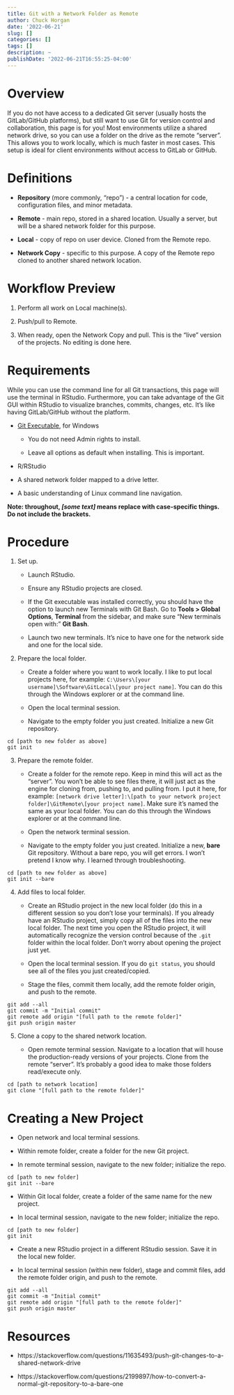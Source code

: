 ```yaml
---
title: Git with a Network Folder as Remote
author: Chuck Horgan
date: '2022-06-21'
slug: []
categories: []
tags: []
description: ~
publishDate: '2022-06-21T16:55:25-04:00'
---
```


# Overview

If you do not have access to a dedicated Git server (usually hosts the GitLab/GitHub platforms), but still want to use Git for version control and collaboration, this page is for you! Most environments utilize a shared network drive, so you can use a folder on the drive as the remote "server". This allows you to work locally, which is much faster in most cases. This setup is ideal for client environments without access to GitLab or GitHub. 

# Definitions

- **Repository** (more commonly, "repo") - a central location for code, configuration files, and minor metadata. 
  
- **Remote** - main repo, stored in a shared location. Usually a server, but will be a shared network folder for this purpose.

- **Local** - copy of repo on user device. Cloned from the Remote repo.

- **Network Copy** - specific to this purpose. A copy of the Remote repo cloned to another shared network location. 

# Workflow Preview

1. Perform all work on Local machine(s).

2. Push/pull to Remote.

3. When ready, open the Network Copy and pull. This is the "live" version of the projects. No editing is done here.

# Requirements

While you can use the command line for all Git transactions, this page will use the terminal in RStudio. Furthermore, you can take advantage of the Git GUI within RStudio to visualize branches, commits, changes, etc. It's like having GitLab/GitHub without the platform.

- [Git Executable](https://git-scm.com/downloads), for Windows

  - You do not need Admin rights to install.

  - Leave all options as default when installing. This is important.

- R/RStudio

- A shared network folder mapped to a drive letter.

- A basic understanding of Linux command line navigation.

**Note: throughout, *[some text]* means replace with case-specific things. Do not include the brackets.**

# Procedure

1. Set up.

    - Launch RStudio. 

    - Ensure any RStudio projects are closed. 

    - If the Git executable was installed correctly, you should have the option to launch new Terminals with Git Bash. Go to **Tools > Global Options**, **Terminal** from the sidebar, and make sure "New terminals open with:" **Git Bash**.

    - Launch two new terminals. It's nice to have one for the network side and one for the local side.

2. Prepare the local folder.

    - Create a folder where you want to work locally. I like to put local projects here, for example: `C:\Users\[your username]\Software\GitLocal\[your project name]`. You can do this through the Windows explorer or at the command line.

    - Open the local terminal session.

    - Navigate to the empty folder you just created. Initialize a new Git repository.

```
cd [path to new folder as above]
git init
```

3. Prepare the remote folder.

    - Create a folder for the remote repo. Keep in mind this will act as the "server". You won't be able to see files there, it will just act as the engine for cloning from, pushing to, and pulling from. I put it here, for example: `[network drive letter]:\[path to your network project folder]\GitRemote\[your project name]`. Make sure it's named the same as your local folder. You can do this through the Windows explorer or at the command line.

    - Open the network terminal session.

    - Navigate to the empty folder you just created. Initialize a new, **bare** Git repository. Without a bare repo, you will get errors. I won't pretend I know why. I learned through troubleshooting.

```
cd [path to new folder as above]
git init --bare
```

4. Add files to local folder.

    - Create an RStudio project in the new local folder (do this in a different session so you don't lose your terminals). If you already have an RStudio project, simply copy all of the files into the new local folder. The next time you open the RStudio project, it will automatically recognize the version control because of the `.git` folder within the local folder. Don't worry about opening the project just yet.

    - Open the local terminal session. If you do `git status`, you should see all of the files you just created/copied.

    - Stage the files, commit them locally, add the remote folder origin, and push to the remote.

```
git add --all
git commit -m "Initial commit"
git remote add origin "[full path to the remote folder]"
git push origin master
```

5. Clone a copy to the shared network location.

    - Open remote terminal session. Navigate to a location that will house the production-ready versions of your projects. Clone from the remote "server". It's probably a good idea to make those folders read/execute only.

```
cd [path to network location]
git clone "[full path to the remote folder]"
```

# Creating a New Project

- Open network and local terminal sessions. 

- Within remote folder, create a folder for the new Git project.

- In remote terminal session, navigate to the new folder; initialize the repo.

```
cd [path to new folder]
git init --bare
```

- Within Git local folder, create a folder of the same name for the new project.

- In local terminal session, navigate to the new folder; initialize the repo.

```
cd [path to new folder]
git init
```

- Create a new RStudio project in a different RStudio session. Save it in the local new folder.

- In local terminal session (within new folder), stage and commit files, add the remote folder origin, and push to the remote.

```
git add --all
git commit -m "Initial commit"
git remote add origin "[full path to the remote folder]"
git push origin master
```

# Resources

- https://stackoverflow.com/questions/11635493/push-git-changes-to-a-shared-network-drive

- https://stackoverflow.com/questions/2199897/how-to-convert-a-normal-git-repository-to-a-bare-one

